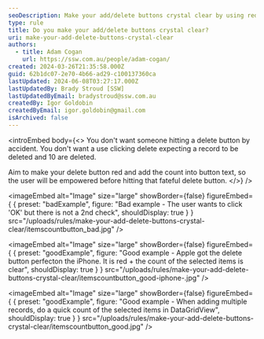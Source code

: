 ```yaml
---
seoDescription: Make your add/delete buttons crystal clear by using red delete buttons with a count of affected items to empower users before making irreversible changes.
type: rule
title: Do you make your add/delete buttons crystal clear?
uri: make-your-add-delete-buttons-crystal-clear
authors:
  - title: Adam Cogan
    url: https://ssw.com.au/people/adam-cogan/
created: 2024-03-26T21:35:58.000Z
guid: 62b1dc07-2e70-4b66-ad29-c100137360ca
lastUpdated: 2024-06-08T03:27:17.000Z
lastUpdatedBy: Brady Stroud [SSW]
lastUpdatedByEmail: bradystroud@ssw.com.au
createdBy: Igor Goldobin
createdByEmail: igor.goldobin@gmail.com
isArchived: false
---
```


<introEmbed
  body={<>
You don't want someone hitting a delete button by accident. You don't want a use clicking delete expecting a record to be deleted and 10 are deleted.

Aim to make your delete button red and add the count into button text, so the user will be empowered before hitting that fateful delete button.
  </>}
/>

<imageEmbed
  alt="Image"
  size="large"
  showBorder={false}
  figureEmbed={ {
    preset: "badExample",
    figure: "Bad example - The user wants to click 'OK' but there is not a 2nd check",
    shouldDisplay: true
  } }
  src="/uploads/rules/make-your-add-delete-buttons-crystal-clear/itemscountbutton_bad.jpg"
/>


<imageEmbed
  alt="Image"
  size="large"
  showBorder={false}
  figureEmbed={ {
    preset: "goodExample",
    figure: "Good example - Apple got the delete button perfecton the iPhone. It is red + the count of the selected items is clear",
    shouldDisplay: true
  } }
  src="/uploads/rules/make-your-add-delete-buttons-crystal-clear/itemscountbutton_good-iphone-.jpg"
/>


<imageEmbed
  alt="Image"
  size="large"
  showBorder={false}
  figureEmbed={ {
    preset: "goodExample",
    figure: "Good example - When adding multiple records, do a quick count of the selected items in DataGridView",
    shouldDisplay: true
  } }
  src="/uploads/rules/make-your-add-delete-buttons-crystal-clear/itemscountbutton_good.jpg"
/>
